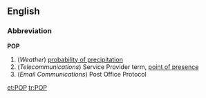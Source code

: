 ==English==

===Abbreviation===
'''POP'''

# (''Weather'') [[probability of precipitation]]
# (''Telecommunications'') Service Provider term, [[point of presence]]
# (''Email Communications'') Post Office Protocol

[[et:POP]]
[[tr:POP]]